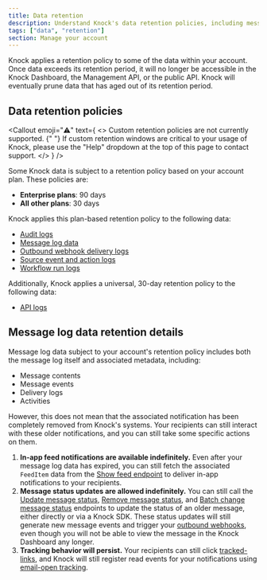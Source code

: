 ```yaml
---
title: Data retention
description: Understand Knock's data retention policies, including message storage, log retention, and data cleanup processes.
tags: ["data", "retention"]
section: Manage your account
---
```


Knock applies a retention policy to some of the data within your account. Once data exceeds its retention period, it will no longer be accessible in the Knock Dashboard, the Management API, or the public API. Knock will eventually prune data that has aged out of its retention period.

## Data retention policies

<Callout
  emoji="⚠️"
  text={
    <>
      <span className="font-bold">
        Custom retention policies are not currently supported.
      </span>{" "}
      If custom retention windows are critical to your usage of Knock, please
      use the "Help" dropdown at the top of this page to contact support.
    </>
  }
/>

Some Knock data is subject to a retention policy based on your account plan. These policies are:

- **Enterprise plans**: 90 days
- **All other plans**: 30 days

Knock applies this plan-based retention policy to the following data:

- [Audit logs](/manage-your-account/audit-logs)
- [Message log data](/concepts/messages)
- [Outbound webhook delivery logs](/developer-tools/outbound-webhooks/overview#reading-webhook-delivery-logs)
- [Source event and action logs](/integrations/sources/overview#logging)
- [Workflow run logs](/send-notifications/debugging-workflows#accessing-the-workflow-debugger)

Additionally, Knock applies a universal, 30-day retention policy to the following data:

- [API logs](/developer-tools/api-logs)

## Message log data retention details

Message log data subject to your account's retention policy includes both the message log itself and associated metadata, including:

- Message contents
- Message events
- Delivery logs
- Activities

However, this does not mean that the associated notification has been completely removed from Knock's systems. Your recipients can still interact with these older notifications, and you can still take some specific actions on them.

1. **In-app feed notifications are available indefinitely.** Even after your message log data has expired, you can still fetch the associated `FeedItem` data from the [Show feed endpoint](/reference#get-feed) to deliver in-app notifications to your recipients.
2. **Message status updates are allowed indefinitely.** You can still call the [Update message status](/reference#update-message-status), [Remove message status](/reference#undo-message-status), and [Batch change message status](/reference#batch-update-message-status) endpoints to update the status of an older message, either directly or via a Knock SDK. These status updates will still generate new message events and trigger your [outbound webhooks](/developer-tools/outbound-webhooks/overview), even though you will not be able to view the message in the Knock Dashboard any longer.
3. **Tracking behavior will persist.** Your recipients can still click [tracked-links](/send-notifications/tracking#link-click-tracking), and Knock will still register read events for your notifications using [email-open tracking](/send-notifications/tracking#email-open-tracking).

